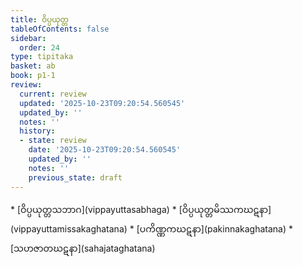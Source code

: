 ```yaml
---
title: ဝိပ္ပယုတ္တ
tableOfContents: false
sidebar:
  order: 24
type: tipitaka
basket: ab
book: p1-1
review:
  current: review
  updated: '2025-10-23T09:20:54.560545'
  updated_by: ''
  notes: ''
  history:
  - state: review
    date: '2025-10-23T09:20:54.560545'
    updated_by: ''
    notes: ''
    previous_state: draft
---
```



<ReviewStatus review={frontmatter.review} showDetails={true} />

<HypothesisAnnotation frontmatter={frontmatter} />

<DynamicBreadcrumb />



<TableOfContents book="p1-1">
* [ဝိပ္ပယုတ္တသဘာဂ](vippayuttasabhaga)
* [ဝိပ္ပယုတ္တမိဿကဃဋနာ](vippayuttamissakaghatana)
* [ပကိဏ္ဏကဃဋနာ](pakinnakaghatana)
* [သဟဇာတဃဋနာ](sahajataghatana)
</TableOfContents>